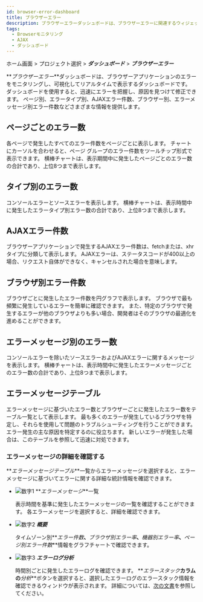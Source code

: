 ```yaml
---
id: browser-error-dashboard
title: ブラウザーエラー
description: ブラウザーエラーダッシュボードは、ブラウザーエラーに関連するウィジェットで構成されるリアルタイムの統計データのダッシュボードです。
tags:
  - Browserモニタリング
  - AJAX
  - ダッシュボード
---
```


ホーム画面 > プロジェクト選択 > **_ダッシュボード_** > **_ブラウザーエラー_**

<ImgLang img='browser-error-dashboard.png' desc='Browser error dashboard' />

**_ブラウザーエラー_**ダッシュボードは、ブラウザーアプリケーションのエラーをモニタリングし、可視化してリアルタイムで表示するダッシュボードです。 ダッシュボードを使用すると、迅速にエラーを把握し、原因を見つけて修正できます。 ページ別、エラータイプ別、AJAXエラー件数、ブラウザー別、エラーメッセージ別エラー件数などさまざまな情報を提供します。


<Dashboardnote />

## ページごとのエラー数

<ImgLang img='browser-error-by-page.png' desc='Error count by pages' />

各ページで発生したすべてのエラー件数をページごとに表示します。 チャートにカーソルを合わせると、ページ グループのエラー件数をツールチップ形式で表示できます。 横棒チャートは、表示期間中に発生したページごとのエラー数の合計であり、上位8つまで表示します。

## タイプ別のエラー数

<ImgLang img='browser-error-by-types.png' desc='Error count by types' />

コンソールエラーとソースエラーを表示します。 横棒チャートは、表示時間中に発生したエラータイプ別エラー数の合計であり、上位8つまで表示します。

## AJAXエラー件数

<ImgLang img='browser-error-ajax-by-error.png' desc='AJAX error count' />

ブラウザーアプリケーションで発生するAJAXエラー件数は、fetchまたは、xhrタイプに分類して表示します。 AJAXエラーは、ステータスコードが400以上の場合、リクエスト自体ができなく、キャンセルされた場合を意味します。

## ブラウザ別エラー件数

<ImgLang img='browser-erorr-by-browsers.png' desc='Error count by browsers' />

ブラウザごとに発生したエラー件数を円グラフで表示します。 ブラウザで最も頻繁に発生しているエラーを簡単に確認できます。 また、特定のブラウザで発生するエラーが他のブラウザよりも多い場合、開発者はそのブラウザの最適化を進めることができます。

## エラーメッセージ別のエラー数

<ImgLang img='browser-error-by-messages.png' desc='Error count by messages' />

コンソールエラーを除いたソースエラーおよびAJAXエラーに関するメッセージを表示します。 横棒チャートは、表示時間中に発生したエラーメッセージごとのエラー数の合計であり、上位8つまで表示します。

## エラーメッセージテーブル

<ImgLang img='browser-error-table.png' desc='Error message table' />

エラーメッセージに基づいたエラー数とブラウザーごとに発生したエラー数をテーブル一覧として表示します。 最も多くのエラーが発生しているブラウザを特定し、それらを使用して問題のトラブルシューティングを行うことができます。 エラー発生の主な原因を特定するのに役立ちます。 新しいエラーが発生した場合は、このテーブルを参照して迅速に対処できます。

### エラーメッセージの詳細を確認する

**_エラーメッセージテーブル_**一覧からエラーメッセージを選択すると、エラーメッセージに基づいてエラーに関する詳細な統計情報を確認できます。

<ImgLang img='browser-error-details.png' desc='Error message details' />

- ![数字1](/img/number-01.png) **_エラーメッセージ_**一覧

  表示時間を基準に発生したエラーメッセージの一覧を確認することができます。 各エラーメッセージを選択すると、詳細を確認できます。

- ![数字2](/img/number-02.png) **_概要_**

  タイムゾーン別**_エラー件数_**、**_ブラウザ別エラー率_**、**_機器別エラー率_**、**_ページ別エラー件数_**情報をグラフチャートで確認できます。

- ![数字3](/img/number-03.png) **_エラーログ分析_**

  <ImgLang img='browser-error-details-log.png' desc='Error log' />

  時間別ごとに発生したエラーログを確認できます。 **_エラースタック_**カラムの**_分析_**ボタンを選択すると、選択したエラーログのエラースタック情報を確認できるウィンドウが表示されます。 詳細については、[次の文書](tracking-error#check-errorcode)を参照してください。
